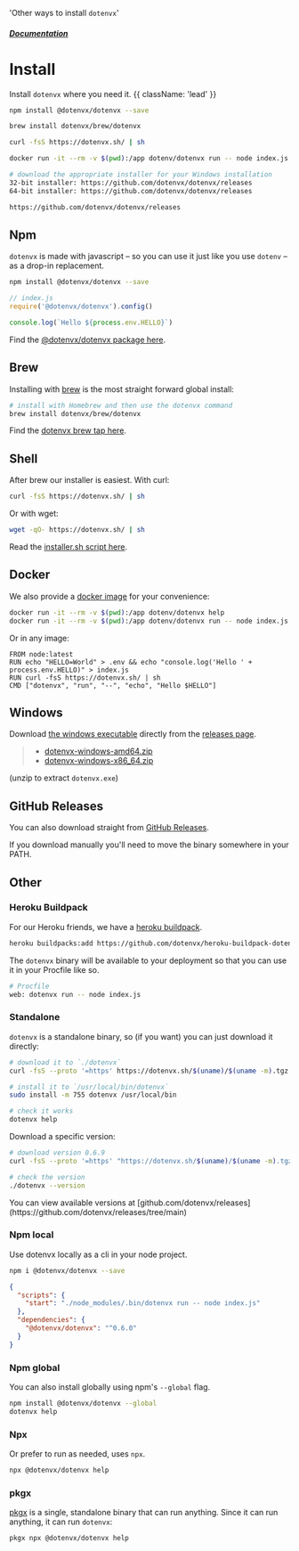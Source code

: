   'Other ways to install `dotenvx`'

##### [Documentation](/docs)
# Install

Install `dotenvx` where you need it. {{ className: 'lead' }}

<CodeGroup>

```bash {{ title: "Npm" }}
npm install @dotenvx/dotenvx --save
```

```bash {{ title: "Brew" }}
brew install dotenvx/brew/dotenvx
```

```bash {{ title: "Curl" }}
curl -fsS https://dotenvx.sh/ | sh
```

```bash {{ title: "Docker" }}
docker run -it --rm -v $(pwd):/app dotenv/dotenvx run -- node index.js
```

```bash {{ title: "Windows" }}
# download the appropriate installer for your Windows installation
32-bit installer: https://github.com/dotenvx/dotenvx/releases
64-bit installer: https://github.com/dotenvx/dotenvx/releases
```

```bash {{ title: "GitHub Releases" }}
https://github.com/dotenvx/dotenvx/releases
```

</CodeGroup>

## Npm

`dotenvx` is made with javascript – so you can use it just like you use `dotenv` – as a drop-in replacement.

```bash
npm install @dotenvx/dotenvx --save
```
```js
// index.js
require('@dotenvx/dotenvx').config()

console.log(`Hello ${process.env.HELLO}`)
```

Find the [@dotenvx/dotenvx package here](https://www.npmjs.com/package/@dotenvx/dotenvx).

## Brew

Installing with [brew](https://brew.sh) is the most straight forward global install:

```bash
# install with Homebrew and then use the dotenvx command
brew install dotenvx/brew/dotenvx
```

Find the [dotenvx brew tap here](https://github.com/dotenvx/homebrew-brew).

## Shell

After brew our installer is easiest. With curl:

```bash
curl -fsS https://dotenvx.sh/ | sh
```

Or with wget:

```bash
wget -qO- https://dotenvx.sh/ | sh
```

Read the [installer.sh script here](https://github.com/dotenvx/dotenvx.sh/blob/main/installer.sh).

## Docker

We also provide a [docker image](https://hub.docker.com/r/dotenv/dotenvx) for your convenience:

```bash
docker run -it --rm -v $(pwd):/app dotenv/dotenvx help
docker run -it --rm -v $(pwd):/app dotenv/dotenvx run -- node index.js
```

Or in any image:

```
FROM node:latest
RUN echo "HELLO=World" > .env && echo "console.log('Hello ' + process.env.HELLO)" > index.js
RUN curl -fsS https://dotenvx.sh/ | sh
CMD ["dotenvx", "run", "--", "echo", "Hello $HELLO"]
```

## Windows

Download [the windows executable](https://github.com/dotenvx/dotenvx/releases) directly from the [releases page](https://github.com/dotenvx/dotenvx/releases).

> * [dotenvx-windows-amd64.zip
](https://github.com/dotenvx/releases/raw/main/latest/dotenvx-windows-amd64.zip)
> * [dotenvx-windows-x86_64.zip
](https://github.com/dotenvx/releases/raw/main/latest/dotenvx-windows-x86_64.zip)

(unzip to extract `dotenvx.exe`)

## GitHub Releases

You can also download straight from [GitHub Releases](https://github.com/dotenvx/dotenvx/releases).

<Note>
  If you download manually you'll need to move the binary somewhere in your PATH.
</Note>

## Other

### Heroku Buildpack

For our Heroku friends, we have a [heroku buildpack](https://github.com/dotenvx/heroku-buildpack-dotenvx).

```bash
heroku buildpacks:add https://github.com/dotenvx/heroku-buildpack-dotenvx
```

The `dotenvx` binary will be available to your deployment so that you can use it in your Procfile like so.

```bash
# Procfile
web: dotenvx run -- node index.js
```

### Standalone

`dotenvx` is a standalone binary, so (if you want) you can just download it directly:

```sh
# download it to `./dotenvx`
curl -fsS --proto '=https' https://dotenvx.sh/$(uname)/$(uname -m).tgz | tar xz

# install it to `/usr/local/bin/dotenvx`
sudo install -m 755 dotenvx /usr/local/bin

# check it works
dotenvx help
```

Download a specific version:

```sh
# download version 0.6.9
curl -fsS --proto '=https' "https://dotenvx.sh/$(uname)/$(uname -m).tgz?version=v0.6.9" | tar xz

# check the version
./dotenvx --version
```

<Note>
  You can view available versions at [github.com/dotenvx/releases](https://github.com/dotenvx/releases/tree/main)
</Note>

### Npm local

Use dotenvx locally as a cli in your node project.

```sh
npm i @dotenvx/dotenvx --save
```
```json
{
  "scripts": {
    "start": "./node_modules/.bin/dotenvx run -- node index.js"
  },
  "dependencies": {
    "@dotenvx/dotenvx": "^0.6.0"
  }
}
```

### Npm global

You can also install globally using npm's `--global` flag.

```bash
npm install @dotenvx/dotenvx --global
dotenvx help
```

### Npx

Or prefer to run as needed, uses `npx`.

```bash
npx @dotenvx/dotenvx help
```

### pkgx

[pkgx](https://pkgx.sh) is a single, standalone binary that can run anything. Since it can run anything, it can run `dotenvx`:

```sh
pkgx npx @dotenvx/dotenvx help
```

